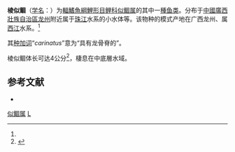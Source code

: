 {{Speciesbox
| status = NE
| status_system = IUCN3.1
| genus = Xenocyprioides
| species = carinatus
| authority = Chen et Huang, 1985<ref name='id5882'>{{cite web| url =http://www.bioinfo.cn/db05/BjdwSpecies.php?action=view&id=5882| title =棱似鲴| work =中国动物物种编目数据库| publisher =中国科学院微生物研究所| author =中国科学院动物研究所| accessdate =2009-04-11| deadurl =yes| archiveurl =https://web.archive.org/web/20160305023932/http://www.bioinfo.cn/db05/BjdwSpecies.php?action=view&id=5882| archivedate =2016-03-05}}</ref>
| synonyms = 
}}

'''棱似鲴'''（[[学名|学名]]：{{lang|la|''Xenocyprioides carinatus''}}）为[[輻鰭魚綱|輻鰭魚綱]][[鯉形目|鯉形目]][[鲤科|鲤科]][[似鲴属|似鲴属]]的其中一[[種|種]][[鱼类|鱼类]]。分布于[[中國|中國]][[廣西壯族自治區|廣西壯族自治區]][[龙州|龙州]]附近属于[[珠江|珠江]]水系的小水体等。该物种的模式产地在广西龙州、属[[西江|西江]]水系。<ref name='id5882'/>

其[[种加词|种加词]]“''carinatus''”意为“具有龙骨脊的”。

棱似鲴体长可达4公分<ref  name=fishbase>{{FishBase species | genus = Xenocyprioides | species = carinatus | month = August| year = 2010}}</ref>，棲息在中底層水域。

==参考文献==
{{reflist}}
*{{FishBase_species|genus=Xenocyprioides|species=carinatus|year=2011|month=12}}

{{Taxonbar|from=Q5758438}}

[[Category:似鲴属|]]
[[Category:1985年描述的鱼类|L]]